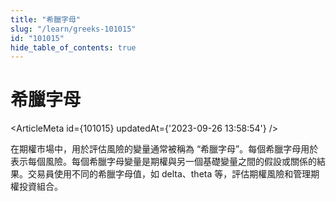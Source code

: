 ```yaml
---
title: "希臘字母"
slug: "/learn/greeks-101015"
id: "101015"
hide_table_of_contents: true
---
```



# 希臘字母

<ArticleMeta id={101015} updatedAt={'2023-09-26 13:58:54'} />
<div className='border-solid border-b border-t-0 my-4 border-[var(--ifm-color-gray-300)]' />

在期權市場中，用於評估風險的變量通常被稱為 “希臘字母”。每個希臘字母用於表示每個風險。每個希臘字母變量是期權與另一個基礎變量之間的假設或關係的結果。交易員使用不同的希臘字母值，如 delta、theta 等，評估期權風險和管理期權投資組合。
